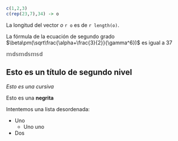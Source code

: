 ```r
c(1,2,3)
c(rep(23,7),34) -> o
```



La longitud del vector $o$ `r o` es de `r length(o)`.

La fórmula de la ecuación de segundo grado $\beta\pm(\sqrt\frac{\alpha+\frac{3}{2}}{\gamma^6})$ es igual a 37

$\mathbb{mdsmdsmsd}$

## Esto es un título de segundo nivel

*Esto es una cursiva*

Esto es una **negrita**

Intentemos una lista desordenada:

- Uno
  * Uno uno
- Dos



  
  